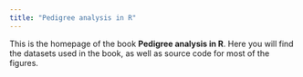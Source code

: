 ```yaml
---
title: "Pedigree analysis in R"
---
```


This is the homepage of the book **Pedigree analysis in R**. Here you will find the datasets used in the book, as well as source code for most of the figures.
